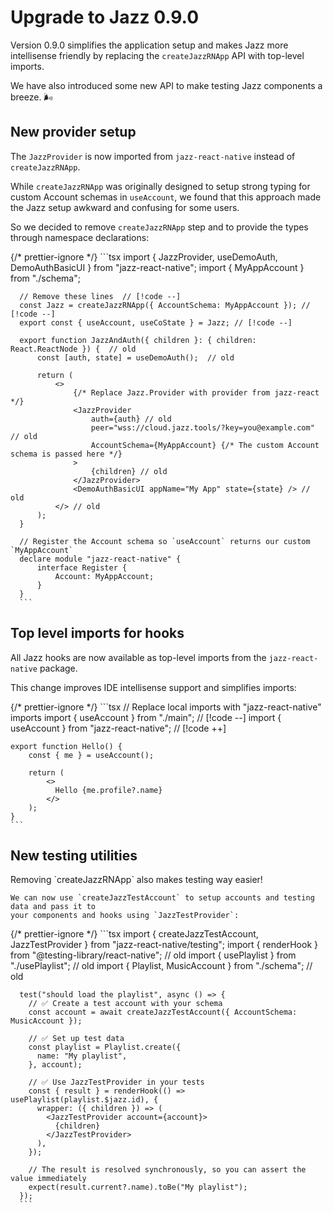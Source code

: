 
# Upgrade to Jazz 0.9.0


Version 0.9.0 simplifies the application setup and makes Jazz more intellisense friendly by
replacing the `createJazzRNApp` API with top-level imports.

We have also introduced some new API to make testing Jazz components a breeze. 🌬️

## New provider setup

The `JazzProvider` is now imported from `jazz-react-native` instead of `createJazzRNApp`.

While `createJazzRNApp` was originally designed to setup strong typing for custom Account schemas in `useAccount`,
we found that this approach made the Jazz setup awkward and confusing for some users.

So we decided to remove `createJazzRNApp` step and to provide the types through namespace declarations:

  <CodeGroup>
      {/* prettier-ignore */}
      ```tsx
      import { JazzProvider, useDemoAuth, DemoAuthBasicUI } from "jazz-react-native";
      import { MyAppAccount } from "./schema";

      // Remove these lines  // [!code --]
      const Jazz = createJazzRNApp({ AccountSchema: MyAppAccount }); // [!code --]
      export const { useAccount, useCoState } = Jazz; // [!code --]

      export function JazzAndAuth({ children }: { children: React.ReactNode }) {  // old
          const [auth, state] = useDemoAuth();  // old

          return (
              <>
                  {/* Replace Jazz.Provider with provider from jazz-react */}
                  <JazzProvider
                      auth={auth} // old
                      peer="wss://cloud.jazz.tools/?key=you@example.com" // old
                      AccountSchema={MyAppAccount} {/* The custom Account schema is passed here */}
                  >
                      {children} // old
                  </JazzProvider>
                  <DemoAuthBasicUI appName="My App" state={state} /> // old
              </> // old
          );
      }

      // Register the Account schema so `useAccount` returns our custom `MyAppAccount`
      declare module "jazz-react-native" {
          interface Register {
              Account: MyAppAccount;
          }
      }
      ```
  </CodeGroup>

## Top level imports for hooks

All Jazz hooks are now available as top-level imports from the `jazz-react-native` package.

This change improves IDE intellisense support and simplifies imports:

  <CodeGroup>
    {/* prettier-ignore */}
    ```tsx
    // Replace local imports with "jazz-react-native" imports
    import { useAccount } from "./main"; // [!code --]
    import { useAccount } from "jazz-react-native"; // [!code ++]

    export function Hello() {
        const { me } = useAccount();

        return (
            <>
              Hello {me.profile?.name}
            </>
        );
    }
    ```
  </CodeGroup>

## New testing utilities

  <div>
    Removing `createJazzRNApp` also makes testing way easier!

    We can now use `createJazzTestAccount` to setup accounts and testing data and pass it to
    your components and hooks using `JazzTestProvider`:
  </div>

  <CodeGroup>
      {/* prettier-ignore */}
      ```tsx
      import { createJazzTestAccount, JazzTestProvider } from "jazz-react-native/testing";
      import { renderHook } from "@testing-library/react-native"; // old
      import { usePlaylist } from "./usePlaylist"; // old
      import { Playlist, MusicAccount } from "./schema"; // old

      test("should load the playlist", async () => {
        // ✅ Create a test account with your schema
        const account = await createJazzTestAccount({ AccountSchema: MusicAccount });

        // ✅ Set up test data
        const playlist = Playlist.create({
          name: "My playlist",
        }, account);

        // ✅ Use JazzTestProvider in your tests
        const { result } = renderHook(() => usePlaylist(playlist.$jazz.id), {
          wrapper: ({ children }) => (
            <JazzTestProvider account={account}>
              {children}
            </JazzTestProvider>
          ),
        });

        // The result is resolved synchronously, so you can assert the value immediately
        expect(result.current?.name).toBe("My playlist");
      });
      ```
  </CodeGroup>
